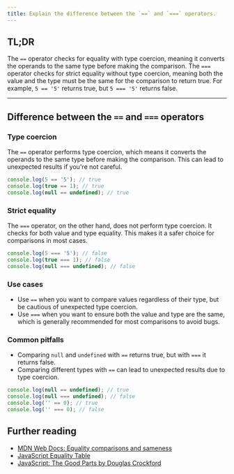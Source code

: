 ```yaml
---
title: Explain the difference between the `==` and `===` operators.
---
```


## TL;DR

The `==` operator checks for equality with type coercion, meaning it converts the operands to the same type before making the comparison. The `===` operator checks for strict equality without type coercion, meaning both the value and the type must be the same for the comparison to return true. For example, `5 == '5'` returns true, but `5 === '5'` returns false.

---

## Difference between the `==` and `===` operators

### Type coercion

The `==` operator performs type coercion, which means it converts the operands to the same type before making the comparison. This can lead to unexpected results if you're not careful.

```js
console.log(5 == '5'); // true
console.log(true == 1); // true
console.log(null == undefined); // true
```

### Strict equality

The `===` operator, on the other hand, does not perform type coercion. It checks for both value and type equality. This makes it a safer choice for comparisons in most cases.

```js
console.log(5 === '5'); // false
console.log(true === 1); // false
console.log(null === undefined); // false
```

### Use cases

- Use `==` when you want to compare values regardless of their type, but be cautious of unexpected type coercion.
- Use `===` when you want to ensure both the value and type are the same, which is generally recommended for most comparisons to avoid bugs.

### Common pitfalls

- Comparing `null` and `undefined` with `==` returns true, but with `===` it returns false.
- Comparing different types with `==` can lead to unexpected results due to type coercion.

```js
console.log(null == undefined); // true
console.log(null === undefined); // false
console.log('' == 0); // true
console.log('' === 0); // false
```

## Further reading

- [MDN Web Docs: Equality comparisons and sameness](https://developer.mozilla.org/en-US/docs/Web/JavaScript/Equality_comparisons_and_sameness)
- [JavaScript Equality Table](https://dorey.github.io/JavaScript-Equality-Table/)
- [JavaScript: The Good Parts by Douglas Crockford](https://www.oreilly.com/library/view/javascript-the-good/9780596517748/)
